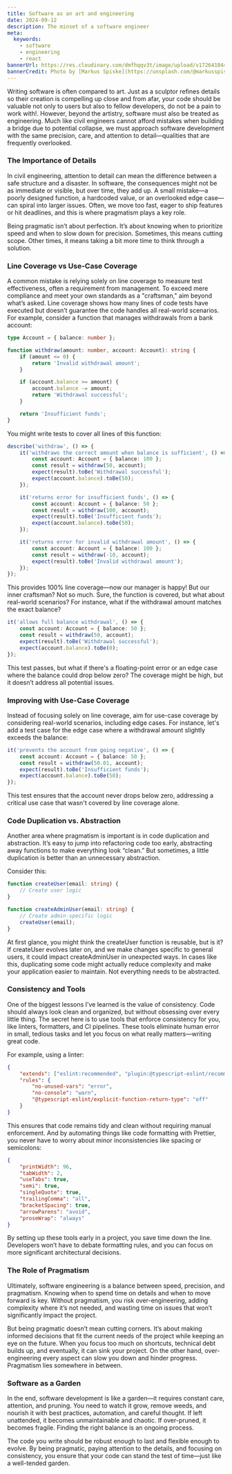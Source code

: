 ```yaml
---
title: Software as an art and engineering
date: 2024-09-12
description: The minset of a software engineer
meta:
  keywords:
    - software
    - engineering
    - react
bannerUrl: https://res.cloudinary.com/dmfhqqv3t/image/upload/v1726410443/markus-spiske-bk11wZwb9F4-unsplash_2_cq42fa.jpg
bannerCredit: Photo by [Markus Spiske](https://unsplash.com/@markusspiske)
---
```


Writing software is often compared to art. Just as a sculptor refines details so their creation
is compelling up close and from afar, your code should be valuable not only to users but also to
fellow developers, do not be a pain to work with!. However, beyond the artistry, software must
also be treated as engineering. Much like civil engineers cannot afford mistakes when building a
bridge due to potential collapse, we must approach software development with the same precision,
care, and attention to detail—qualities that are frequently overlooked.

### The Importance of Details

In civil engineering, attention to detail can mean the difference between a safe structure and a
disaster. In software, the consequences might not be as immediate or visible, but over time,
they add up. A small mistake—a poorly designed function, a hardcoded value, or an overlooked
edge case—can spiral into larger issues. Often, we move too fast, eager to ship features or hit
deadlines, and this is where pragmatism plays a key role.

Being pragmatic isn’t about perfection. It’s about knowing when to prioritize speed and when to
slow down for precision. Sometimes, this means cutting scope. Other times, it means taking a bit
more time to think through a solution.

### Line Coverage vs Use-Case Coverage

A common mistake is relying solely on line coverage to measure test effectiveness, often a
requirement from management. To exceed mere compliance and meet your own standards as a
"craftsman," aim beyond what’s asked. Line coverage shows how many lines of code tests have
executed but doesn’t guarantee the code handles all real-world scenarios. For example, consider
a function that manages withdrawals from a bank account:

```ts showLineNumbers
type Account = { balance: number };

function withdraw(amount: number, account: Account): string {
	if (amount <= 0) {
		return 'Invalid withdrawal amount';
	}

	if (account.balance >= amount) {
		account.balance -= amount;
		return 'Withdrawal successful';
	}

	return 'Insufficient funds';
}
```

You might write tests to cover all lines of this function:

```ts showLineNumbers
describe('withdraw', () => {
	it('withdraws the correct amount when balance is sufficient', () => {
		const account: Account = { balance: 100 };
		const result = withdraw(50, account);
		expect(result).toBe('Withdrawal successful');
		expect(account.balance).toBe(50);
	});

	it('returns error for insufficient funds', () => {
		const account: Account = { balance: 50 };
		const result = withdraw(100, account);
		expect(result).toBe('Insufficient funds');
		expect(account.balance).toBe(50);
	});

	it('returns error for invalid withdrawal amount', () => {
		const account: Account = { balance: 100 };
		const result = withdraw(-10, account);
		expect(result).toBe('Invalid withdrawal amount');
	});
});
```

This provides 100% line coverage—now our manager is happy! But our inner craftsman? Not so much.
Sure, the function is covered, but what about real-world scenarios? For instance, what if the
withdrawal amount matches the exact balance?

```ts showLineNumbers
it('allows full balance withdrawal', () => {
	const account: Account = { balance: 50 };
	const result = withdraw(50, account);
	expect(result).toBe('Withdrawal successful');
	expect(account.balance).toBe(0);
});
```

This test passes, but what if there's a floating-point error or an edge case where the balance
could drop below zero? The coverage might be high, but it doesn’t address all potential issues.

### Improving with Use-Case Coverage

Instead of focusing solely on line coverage, aim for use-case coverage by considering real-world
scenarios, including edge cases. For instance, let's add a test case for the edge case where a
withdrawal amount slightly exceeds the balance:

```ts showLineNumbers
it('prevents the account from going negative', () => {
	const account: Account = { balance: 50 };
	const result = withdraw(50.01, account);
	expect(result).toBe('Insufficient funds');
	expect(account.balance).toBe(50);
});
```

This test ensures that the account never drops below zero, addressing a critical use case that
wasn't covered by line coverage alone.

### Code Duplication vs. Abstraction

Another area where pragmatism is important is in code duplication and abstraction. It’s easy to
jump into refactoring code too early, abstracting away functions to make everything look
“clean.” But sometimes, a little duplication is better than an unnecessary abstraction.

Consider this:

```ts showLineNumbers
function createUser(email: string) {
	// Create user logic
}

function createAdminUser(email: string) {
	// Create admin-specific logic
	createUser(email);
}
```

At first glance, you might think the createUser function is reusable, but is it? If createUser
evolves later on, and we make changes specific to general users, it could impact createAdminUser
in unexpected ways. In cases like this, duplicating some code might actually reduce complexity
and make your application easier to maintain. Not everything needs to be abstracted.

### Consistency and Tools

One of the biggest lessons I’ve learned is the value of consistency. Code should always look
clean and organized, but without obsessing over every little thing. The secret here is to use
tools that enforce consistency for you, like linters, formatters, and CI pipelines. These tools
eliminate human error in small, tedious tasks and let you focus on what really matters—writing
great code.

For example, using a linter:

```json showLineNumbers
{
	"extends": ["eslint:recommended", "plugin:@typescript-eslint/recommended"],
	"rules": {
		"no-unused-vars": "error",
		"no-console": "warn",
		"@typescript-eslint/explicit-function-return-type": "off"
	}
}
```

This ensures that code remains tidy and clean without requiring manual enforcement. And by
automating things like code formatting with Prettier, you never have to worry about minor
inconsistencies like spacing or semicolons:

```json showLineNumbers
{
	"printWidth": 96,
	"tabWidth": 2,
	"useTabs": true,
	"semi": true,
	"singleQuote": true,
	"trailingComma": "all",
	"bracketSpacing": true,
	"arrowParens": "avoid",
	"proseWrap": "always"
}
```

By setting up these tools early in a project, you save time down the line. Developers won’t have
to debate formatting rules, and you can focus on more significant architectural decisions.

### The Role of Pragmatism

Ultimately, software engineering is a balance between speed, precision, and pragmatism. Knowing
when to spend time on details and when to move forward is key. Without pragmatism, you risk
over-engineering, adding complexity where it’s not needed, and wasting time on issues that won’t
significantly impact the project.

But being pragmatic doesn’t mean cutting corners. It’s about making informed decisions that fit
the current needs of the project while keeping an eye on the future. When you focus too much on
shortcuts, technical debt builds up, and eventually, it can sink your project. On the other
hand, over-engineering every aspect can slow you down and hinder progress. Pragmatism lies
somewhere in between.

### Software as a Garden

In the end, software development is like a garden—it requires constant care, attention, and
pruning. You need to watch it grow, remove weeds, and nourish it with best practices,
automation, and careful thought. If left unattended, it becomes unmaintainable and chaotic. If
over-pruned, it becomes fragile. Finding the right balance is an ongoing process.

The code you write should be robust enough to last and flexible enough to evolve. By being
pragmatic, paying attention to the details, and focusing on consistency, you ensure that your
code can stand the test of time—just like a well-tended garden.
